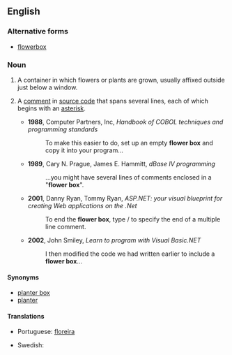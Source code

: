==English==

===Alternative forms===
* [[flowerbox]]

===Noun===
{{en-noun|head=[[flower]] [[box]]|pl=flower boxes}}

# A container in which flowers or plants are grown, usually affixed outside just below a window.
# {{context|computing|programming|lang=en}} A [[comment]] in [[source code]] that spans several lines, each of which begins with an [[asterisk]].
#* '''1988''', Computer Partners, Inc, ''Handbook of COBOL techniques and programming standards''
#*: To make this easier to do, set up an empty '''flower box''' and copy it into your program...
#* '''1989''', Cary N. Prague, James E. Hammitt, ''dBase IV programming''
#*: ...you might have several lines of comments enclosed in a "'''flower box'''".
#* '''2001''', Danny Ryan, Tommy Ryan, ''ASP.NET: your visual blueprint for creating Web applications on the .Net''
#*: To end the '''flower box''', type / to specify the end of a multiple line comment.
#* '''2002''', John Smiley, ''Learn to program with Visual Basic.NET''
#*: I then modified the code we had written earlier to include a '''flower box'''...

====Synonyms====
* [[planter box]]
* [[planter]]

====Translations====
{{trans-top|flower container}}
* Portuguese: [[floreira]]
{{trans-mid}}
* Swedish: {{t-|sv|blomlåda|c}}
{{trans-bottom}}